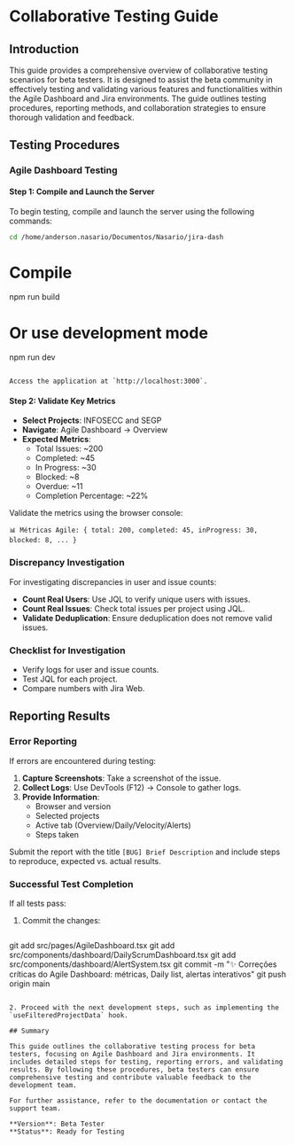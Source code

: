 # Collaborative Testing Guide

## Introduction

This guide provides a comprehensive overview of collaborative testing scenarios for beta testers. It is designed to assist the beta community in effectively testing and validating various features and functionalities within the Agile Dashboard and Jira environments. The guide outlines testing procedures, reporting methods, and collaboration strategies to ensure thorough validation and feedback.

## Testing Procedures

### Agile Dashboard Testing

#### Step 1: Compile and Launch the Server

To begin testing, compile and launch the server using the following commands:

```bash
cd /home/anderson.nasario/Documentos/Nasario/jira-dash

```

# Compile
npm run build

# Or use development mode
npm run dev
```

Access the application at `http://localhost:3000`.

```

#### Step 2: Validate Key Metrics

- **Select Projects**: INFOSECC and SEGP
- **Navigate**: Agile Dashboard → Overview
- **Expected Metrics**:
  - Total Issues: ~200
  - Completed: ~45
  - In Progress: ~30
  - Blocked: ~8
  - Overdue: ~11
  - Completion Percentage: ~22%

Validate the metrics using the browser console:

```plaintext
📊 Métricas Agile: { total: 200, completed: 45, inProgress: 30, blocked: 8, ... }
```

### Discrepancy Investigation

For investigating discrepancies in user and issue counts:

- **Count Real Users**: Use JQL to verify unique users with issues.
- **Count Real Issues**: Check total issues per project using JQL.
- **Validate Deduplication**: Ensure deduplication does not remove valid issues.

### Checklist for Investigation

- Verify logs for user and issue counts.
- Test JQL for each project.
- Compare numbers with Jira Web.

## Reporting Results

### Error Reporting

If errors are encountered during testing:

1. **Capture Screenshots**: Take a screenshot of the issue.
2. **Collect Logs**: Use DevTools (F12) → Console to gather logs.
3. **Provide Information**:
   - Browser and version
   - Selected projects
   - Active tab (Overview/Daily/Velocity/Alerts)
   - Steps taken

Submit the report with the title `[BUG] Brief Description` and include steps to reproduce, expected vs. actual results.

### Successful Test Completion

If all tests pass:

1. Commit the changes:

   ```bash
git add src/pages/AgileDashboard.tsx
git add src/components/dashboard/DailyScrumDashboard.tsx
git add src/components/dashboard/AlertSystem.tsx
git commit -m "✨ Correções críticas do Agile Dashboard: métricas, Daily list, alertas interativos"
git push origin main
   ```

2. Proceed with the next development steps, such as implementing the `useFilteredProjectData` hook.

## Summary

This guide outlines the collaborative testing process for beta testers, focusing on Agile Dashboard and Jira environments. It includes detailed steps for testing, reporting errors, and validating results. By following these procedures, beta testers can ensure comprehensive testing and contribute valuable feedback to the development team.

For further assistance, refer to the documentation or contact the support team.

**Version**: Beta Tester
**Status**: Ready for Testing
